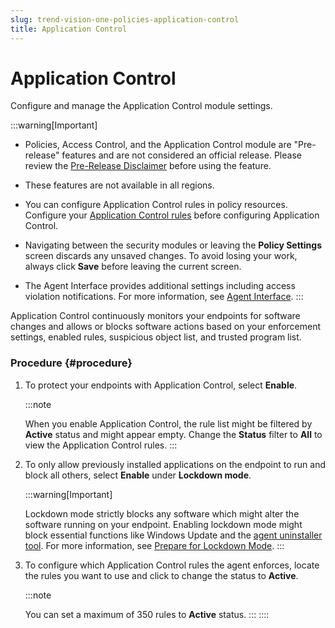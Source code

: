 ```yaml
---
slug: trend-vision-one-policies-application-control
title: Application Control
---
```

# Application Control

Configure and manage the Application Control module settings.

:::warning[Important]

- Policies, Access Control, and the Application Control module are "Pre-release" features and are not considered an official release. Please review the [Pre-Release Disclaimer](pre-release-disclaimer.mdx) before using the feature.

- These features are not available in all regions.

- You can configure Application Control rules in policy resources. Configure your [Application Control rules](resources-application-control-rules.mdx) before configuring Application Control.

- Navigating between the security modules or leaving the **Policy Settings** screen discards any unsaved changes. To avoid losing your work, always click **Save** before leaving the current screen.

- The Agent Interface provides additional settings including access violation notifications. For more information, see [Agent Interface](policies-agent-interface.mdx).
:::

Application Control continuously monitors your endpoints for software changes and allows or blocks software actions based on your enforcement settings, enabled rules, suspicious object list, and trusted program list.

### Procedure {#procedure}

1.  To protect your endpoints with Application Control, select **Enable**.

    :::note

    When you enable Application Control, the rule list might be filtered by **Active** status and might appear empty. Change the **Status** filter to **All** to view the Application Control rules.
    :::

2.  To only allow previously installed applications on the endpoint to run and block all others, select **Enable** under **Lockdown mode**.

    :::warning[Important]

    Lockdown mode strictly blocks any software which might alter the software running on your endpoint. Enabling lockdown mode might block essential functions like Windows Update and the [agent uninstaller tool](uninstalling-agents.mdx). For more information, see [Prepare for Lockdown Mode](lockdown-mode.mdx).
    :::

3.  To configure which Application Control rules the agent enforces, locate the rules you want to use and click to change the status to **Active**.

    :::note

    You can set a maximum of 350 rules to **Active** status.
    :::
::::
